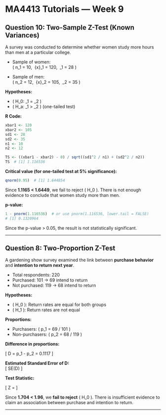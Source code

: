 # MA4413 Tutorials — Week 9

## Question 10: Two-Sample Z-Test (Known Variances)

A survey was conducted to determine whether women study more hours than men at a particular college.

- Sample of women:  
  \( n_1 = 10, \ \bar{x}_1 = 120, \ \sigma_1 = 28 \)
  
- Sample of men:  
  \( n_2 = 12, \ \bar{x}_2 = 105, \ \sigma_2 = 35 \)

**Hypotheses:**

- \( H_0: \mu_1 = \mu_2 \)  
- \( H_a: \mu_1 > \mu_2 \) (one-tailed test)

**R Code:**

```r
xbar1 <- 120
xbar2 <- 105
sd1 <- 28
sd2 <- 35
n1 <- 10
n2 <- 12

TS <- ((xbar1 - xbar2) - 0) / sqrt((sd1^2 / n1) + (sd2^2 / n2))
TS  # [1] 1.116536
```

**Critical value (for one-tailed test at 5% significance):**

```r
qnorm(0.95)  # [1] 1.644854
```

Since **1.1165 < 1.6449**, we fail to reject \( H_0 \). There is not enough evidence to conclude that women study more than men.

**p-value:**

```r
1 - pnorm(1.116536)  # or use pnorm(1.116536, lower.tail = FALSE)
# [1] 0.1320964
```

Since the p-value > 0.05, the result is not statistically significant.

---

## Question 8: Two-Proportion Z-Test

A gardening show survey examined the link between **purchase behavior** and **intention to return next year**.

- Total respondents: 220
- Purchased: 101 → 69 intend to return  
- Not purchased: 119 → 68 intend to return

**Hypotheses:**

- \( H_0 \): Return rates are equal for both groups  
- \( H_1 \): Return rates are not equal

**Proportions:**

- Purchasers: \( p_1 = 69 / 101 \approx 0.683 \)
- Non-purchasers: \( p_2 = 68 / 119 \approx 0.571 \)

**Difference in proportions:**

\[
D = p_1 - p_2 = 0.1117
\]

**Estimated Standard Error of D:**  
\[
SE(D) \approx 0.06558
\]

**Test Statistic:**

\[
Z = \frac{0.1117}{0.06558} \approx 1.704
\]

Since **1.704 < 1.96**, we **fail to reject** \( H_0 \). There is insufficient evidence to claim an association between purchase and intention to return.

---
